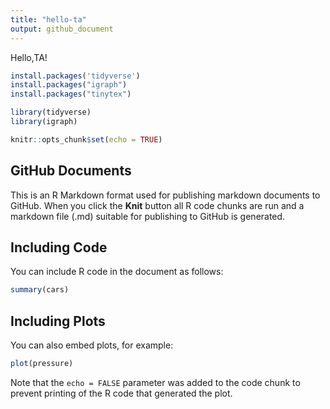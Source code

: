 ```yaml
---
title: "hello-ta"
output: github_document
---
```

Hello,TA!

```r
install.packages('tidyverse')
install.packages("igraph")
install.packages("tinytex")
```
```r
library(tidyverse)
library(igraph)
```

```r
knitr::opts_chunk$set(echo = TRUE)
```

## GitHub Documents

This is an R Markdown format used for publishing markdown documents to GitHub. When you click the **Knit** button all R code chunks are run and a markdown file (.md) suitable for publishing to GitHub is generated.

## Including Code

You can include R code in the document as follows:

```r
summary(cars)
```

## Including Plots

You can also embed plots, for example:

```r
plot(pressure)
```

Note that the `echo = FALSE` parameter was added to the code chunk to prevent printing of the R code that generated the plot.
